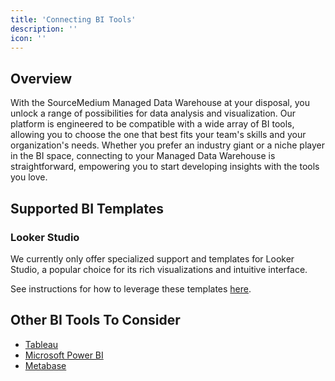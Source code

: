 ```yaml
---
title: 'Connecting BI Tools'
description: ''
icon: ''
---
```


## Overview

With the SourceMedium Managed Data Warehouse at your disposal, you unlock a range of possibilities for data analysis and visualization. 
Our platform is engineered to be compatible with a wide array of BI tools, allowing you to choose the one that best fits your team's 
skills and your organization's needs. Whether you prefer an industry giant or a niche player in the BI space, 
connecting to your Managed Data Warehouse is straightforward, empowering you to start developing insights with the tools you love.

## Supported BI Templates

### Looker Studio

We currently only offer specialized support and templates for Looker Studio, a popular choice for its rich visualizations and intuitive 
interface.

See instructions for how to leverage these templates [here](/data-activation/template-resources/looker-studio-template-copy-instructions).

## Other BI Tools To Consider
- [Tableau](https://www.tableau.com/)
- [Microsoft Power BI](https://www.microsoft.com/en-us/power-platform/products/power-bi)
- [Metabase](https://www.metabase.com/)
